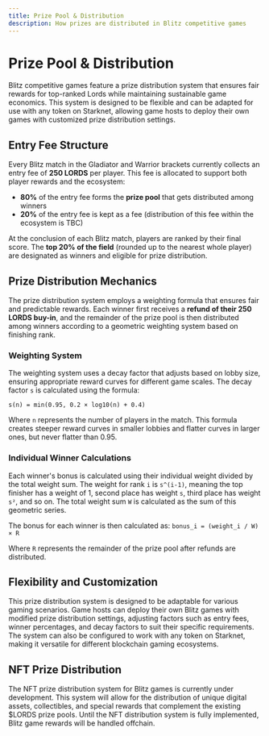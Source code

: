 ```yaml
---
title: Prize Pool & Distribution
description: How prizes are distributed in Blitz competitive games
---
```


# Prize Pool & Distribution

Blitz competitive games feature a prize distribution system that ensures fair rewards for top-ranked Lords
while maintaining sustainable game economics. This system is designed to be flexible and can be adapted for 
use with any token on Starknet, allowing game hosts to deploy their own games with customized prize 
distribution settings.

## Entry Fee Structure

Every Blitz match in the Gladiator and Warrior brackets currently collects an entry fee of **250 LORDS** per player. 
This fee is allocated to support both player rewards and the ecosystem:

- **80%** of the entry fee forms the **prize pool** that gets distributed among winners
- **20%** of the entry fee is kept as a fee (distribution of this fee within the ecosystem is TBC)

At the conclusion of each Blitz match, players are ranked by their final score. The **top 20% of the field** (rounded 
up to the nearest whole player) are designated as winners and eligible for prize distribution. 

## Prize Distribution Mechanics

The prize distribution system employs a weighting formula that ensures fair and predictable rewards. Each winner first receives a 
**refund of their 250 LORDS buy-in**, and the remainder of the prize pool is then distributed among winners according to a 
geometric weighting system based on finishing rank.

### Weighting System

The weighting system uses a decay factor that adjusts based on lobby size, ensuring appropriate reward curves for different 
game scales. The decay factor `s` is calculated using the formula:

`s(n) = min(0.95, 0.2 × log10(n) + 0.4)`

Where `n` represents the number of players in the match. This formula creates steeper reward curves in smaller lobbies and 
flatter curves in larger ones, but never flatter than 0.95.

### Individual Winner Calculations

Each winner's bonus is calculated using their individual weight divided by the total weight sum. The weight for rank `i` is `s^(i-1)`, 
meaning the top finisher has a weight of 1, second place has weight `s`, third place has weight `s²`, and so on. The total weight 
sum `W` is calculated as the sum of this geometric series.

The bonus for each winner is then calculated as:
`bonus_i = (weight_i / W) × R`

Where `R` represents the remainder of the prize pool after refunds are distributed.

## Flexibility and Customization

This prize distribution system is designed to be adaptable for various gaming scenarios. Game hosts can deploy their own Blitz games 
with modified prize distribution settings, adjusting factors such as entry fees, winner percentages, and decay factors to suit their
 specific requirements. The system can also be configured to work with any token on Starknet, making it versatile for different 
 blockchain gaming ecosystems.

## NFT Prize Distribution

The NFT prize distribution system for Blitz games is currently under development. This system will allow for the distribution of 
unique digital assets, collectibles, and special rewards that complement the existing $LORDS prize pools. Until the NFT distribution 
system is fully implemented, Blitz game rewards will be handled offchain.
